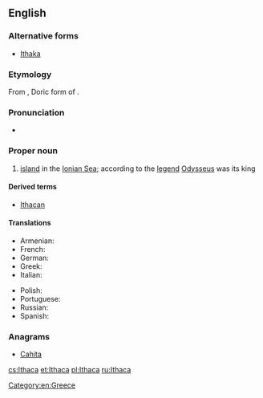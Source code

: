 ==English==
{{wikipedia}}

===Alternative forms===
* [[Ithaka]]

===Etymology===
From {{etyl|grc|en}} {{term|Ἰθάκα|lang=grc}}, Doric form of {{term|Ἰθάκη|lang=grc}}.

===Pronunciation===
* {{IPA|/ˈɪθəkə/|lang=en}}

===Proper noun===
{{en-proper noun}}

# [[island]] in the [[Ionian Sea]]; according to the [[legend]] [[Odysseus]] was its king

====Derived terms====
* [[Ithacan]]

====Translations====
{{trans-top|island}}
* Armenian: {{t|hy|Իթակե|sc=Armn}}
* French: {{t+|fr|Ithaque|f}}
* German: {{t+|de|Ithaka|n}}
* Greek: {{t+|el|Ιθάκη|f|tr=Itháki}}
* Italian: {{t|it|Itaca|f}}
{{trans-mid}}
* Polish: {{t+|pl|Itaka|f}}
* Portuguese: {{t|pt|Ítaca|f}}
* Russian: {{t|ru|Итака|sc=Cyrl}}
* Spanish: {{t+|es|Ítaca|f}}
{{trans-bottom}}

===Anagrams===
* [[Cahita#English|Cahita]]

[[Category:en:Greece]]

[[cs:Ithaca]]
[[et:Ithaca]]
[[pl:Ithaca]]
[[ru:Ithaca]]